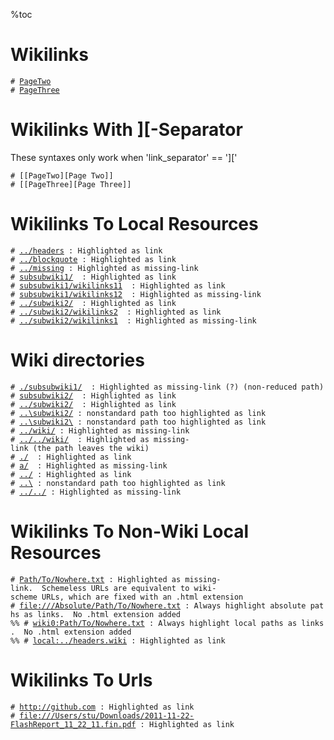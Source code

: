 %toc
= Wikilinks =

 # [[PageTwo]] 
 # [[PageThree]] 

= Wikilinks With ][-Separator =

These syntaxes only work when 'link_separator' == ']['

 # [[PageTwo][Page Two]]
 # [[PageThree][Page Three]] 

= Wikilinks To Local Resources =

 # [[../headers]] : Highlighted as link
 # [[../blockquote]] : Highlighted as link
 # [[../missing]] : Highlighted as missing-link
 # [[subsubwiki1/]]  : Highlighted as link
 # [[subsubwiki1/wikilinks11]]  : Highlighted as link
 # [[subsubwiki1/wikilinks12]]  : Highlighted as missing-link
 # [[../subwiki2/]]  : Highlighted as link
 # [[../subwiki2/wikilinks2]]  : Highlighted as link
 # [[../subwiki2/wikilinks1]]  : Highlighted as missing-link

= Wiki directories =

 # [[./subsubwiki1/]]  : Highlighted as missing-link (?) (non-reduced path)
 # [[subsubwiki2/]]  : Highlighted as link
 # [[../subwiki2/]]  : Highlighted as link
 # [[..\subwiki2/]] : nonstandard path too highlighted as link
 # [[..\subwiki2\]] : nonstandard path too highlighted as link
 # [[../wiki/]] : Highlighted as missing-link
 # [[../../wiki/]]  : Highlighted as missing-link (the path leaves the wiki)
 # [[./]]  : Highlighted as link
 # [[a/]]  : Highlighted as missing-link
 # [[../]] : Highlighted as link
 # [[..\]] : nonstandard path too highlighted as link
 # [[../../]] : Highlighted as missing-link

= Wikilinks To Non-Wiki Local Resources =

 # [[Path/To/Nowhere.txt]] : Highlighted as missing-link.  Schemeless URLs are equivalent to wiki-scheme URLs, which are fixed with an .html extension
 # [[file:///Absolute/Path/To/Nowhere.txt]] : Always highlight absolute paths as links.  No .html extension added
 %% # [[wiki0:Path/To/Nowhere.txt]] : Always highlight local paths as links.  No .html extension added
 %% # [[local:../headers.wiki]] : Highlighted as link

= Wikilinks To Urls =

 # [[http://github.com]] : Highlighted as link
 # [[file:///Users/stu/Downloads/2011-11-22-FlashReport_11_22_11.fin.pdf]] : Highlighted as link


